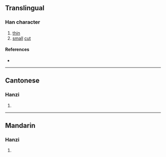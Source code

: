{{character info/new}}
==Translingual==

===Han character===
{{Han char|rn=18|rad=刀|as=12|sn=14|four=|canj=MDLN|ids=⿰粟刂}}

# [[thin]]
# [[small]] [[cut]]

====References====
* {{Han ref|kx=0143.440|hdz=10355.090|uh=3504|ud=13572}}

----

==Cantonese==

===Hanzi===
{{yue-hanzi|jyut=[[suk1]]|y=suk1}}

# {{defn|lang=yue|sort=刀12}}

----

==Mandarin==

===Hanzi===
{{cmn-hanzi|pin=[[sù]] ([[su4]])|wg=su<sup>4</sup>}}

# {{defn|lang=cmn|sort=刀12}}